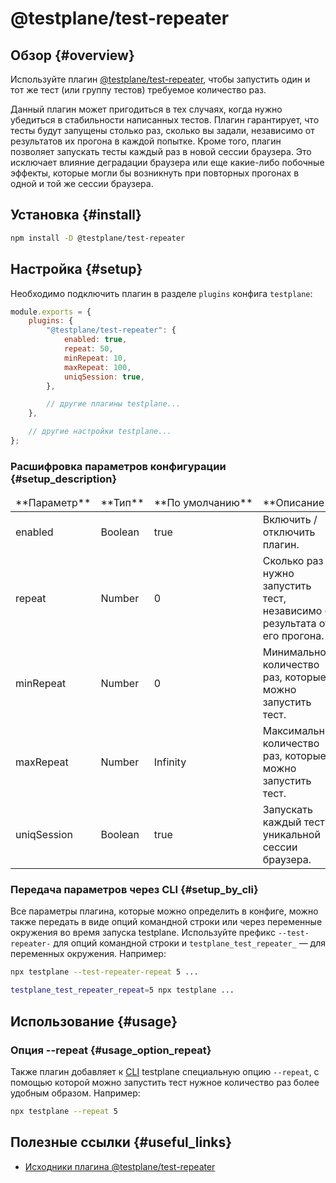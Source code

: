 # @testplane/test-repeater

## Обзор {#overview}

Используйте плагин [@testplane/test-repeater][testplane-test-repeater], чтобы запустить один и тот же тест (или группу тестов) требуемое количество раз.

Данный плагин может пригодиться в тех случаях, когда нужно убедиться в стабильности написанных тестов. Плагин гарантирует, что тесты будут запущены столько раз, сколько вы задали, независимо от результатов их прогона в каждой попытке. Кроме того, плагин позволяет запускать тесты каждый раз в новой сессии браузера. Это исключает влияние деградации браузера или еще какие-либо побочные эффекты, которые могли бы возникнуть при повторных прогонах в одной и той же сессии браузера.

## Установка {#install}

```bash
npm install -D @testplane/test-repeater
```

## Настройка {#setup}

Необходимо подключить плагин в разделе `plugins` конфига `testplane`:

```javascript
module.exports = {
    plugins: {
        "@testplane/test-repeater": {
            enabled: true,
            repeat: 50,
            minRepeat: 10,
            maxRepeat: 100,
            uniqSession: true,
        },

        // другие плагины testplane...
    },

    // другие настройки testplane...
};
```

### Расшифровка параметров конфигурации {#setup_description}

<table>
    <thead>
        <tr>
            <td>**Параметр**</td>
            <td>**Тип**</td>
            <td>**По&nbsp;умолчанию**</td>
            <td>**Описание**</td>
        </tr>
    </thead>
    <tbody>
        <tr>
            <td>enabled</td>
            <td>Boolean</td>
            <td>true</td>
            <td>Включить / отключить плагин.</td>
        </tr>
        <tr>
            <td>repeat</td>
            <td>Number</td>
            <td>0</td>
            <td>Сколько раз нужно запустить тест, независимо от результата от его прогона.</td>
        </tr>
        <tr>
            <td>minRepeat</td>
            <td>Number</td>
            <td>0</td>
            <td>Минимальное количество раз, которые можно запустить тест.</td>
        </tr>
        <tr>
            <td>maxRepeat</td>
            <td>Number</td>
            <td>Infinity</td>
            <td>Максимальное количество раз, которые можно запустить тест.</td>
        </tr>
        <tr>
            <td>uniqSession</td>
            <td>Boolean</td>
            <td>true</td>
            <td>Запускать каждый тест в уникальной сессии браузера.</td>
        </tr>
    </tbody>
</table>

### Передача параметров через CLI {#setup_by_cli}

Все параметры плагина, которые можно определить в конфиге, можно также передать в виде опций командной строки или через переменные окружения во время запуска testplane. Используйте префикс `--test-repeater-` для опций командной строки и `testplane_test_repeater_` — для переменных окружения. Например:

```bash
npx testplane --test-repeater-repeat 5 ...
```

```bash
testplane_test_repeater_repeat=5 npx testplane ...
```

## Использование {#usage}

### Опция --repeat {#usage_option_repeat}

Также плагин добавляет к [CLI][cli] testplane специальную опцию `--repeat`, с помощью которой можно запустить тест нужное количество раз более удобным образом. Например:

```bash
npx testplane --repeat 5
```

[cli]: https://ru.wikipedia.org/wiki/Интерфейс_командной_строки

## Полезные ссылки {#useful_links}

-   [Исходники плагина @testplane/test-repeater][testplane-test-repeater]

[testplane-test-repeater]: https://github.com/gemini-testing/testplane-test-repeater
[cli]: https://ru.wikipedia.org/wiki/Интерфейс_командной_строки
